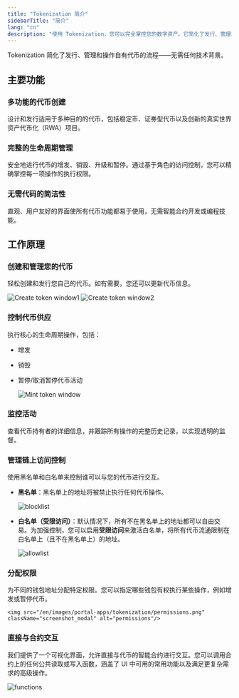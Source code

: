 ```yaml
--- 
title: "Tokenization 简介"
sidebarTitle: "简介"
lang: "cn"
description: "使用 Tokenization，您可以完全掌控您的数字资产。它简化了发行、管理和操作自有代币的流程。"
---
```


Tokenization 简化了发行、管理和操作自有代币的流程——无需任何技术背景。

## 主要功能

### 多功能的代币创建
设计和发行适用于多种目的的代币，包括稳定币、证券型代币以及创新的真实世界资产代币化（RWA）项目。

### 完整的生命周期管理
安全地进行代币的增发、销毁、升级和暂停。通过基于角色的访问控制，您可以精确掌控每一项操作的执行权限。

### 无需代码的简洁性
直观、用户友好的界面使所有代币功能都易于使用，无需智能合约开发或编程技能。

## 工作原理

### 创建和管理您的代币
轻松创建和发行您自己的代币。如有需要，您还可以更新代币信息。

<img src="/en/images/portal-apps/tokenization/create-token1.png" className="screenshot_modal" alt="Create token window1"/>

<img src="/en/images/portal-apps/tokenization/create-token2.png" className="screenshot_modal" alt="Create token window2"/>

### 控制代币供应
执行核心的生命周期操作，包括：
- 增发
- 销毁
- 暂停/取消暂停代币活动

    <img src="/en/images/portal-apps/tokenization/mint.png" className="screenshot_modal" alt="Mint token window"/>

### 监控活动
查看代币持有者的详细信息，并跟踪所有操作的完整历史记录，以实现透明的监督。

### 管理链上访问控制
使用黑名单和白名单来控制谁可以与您的代币进行交互。
- **黑名单**：黑名单上的地址将被禁止执行任何代币操作。

    <img src="/en/images/portal-apps/tokenization/blocklist.png" className="screenshot_modal" alt="blocklist"/>

- **白名单（受限访问）**：默认情况下，所有不在黑名单上的地址都可以自由交易。为加强控制，您可以启用**受限访问**来激活白名单，将所有代币流通限制在白名单上（且不在黑名单上）的地址。

    <img src="/en/images/portal-apps/tokenization/allowlist.png" className="screenshot_modal" alt="allowlist"/>

### 分配权限
为不同的钱包地址分配特定权限。您可以指定哪些钱包有权执行某些操作，例如增发或暂停代币。

    <img src="/en/images/portal-apps/tokenization/permissions.png" className="screenshot_modal" alt="permissions"/>

### 直接与合约交互
我们提供了一个可视化界面，允许直接与代币的智能合约进行交互。您可以调用合约上的任何公共读取或写入函数，涵盖了 UI 中可用的常用功能以及满足更复杂需求的高级操作。

<img src="/en/images/portal-apps/tokenization/functions.png" className="screenshot_modal" alt="functions"/>
